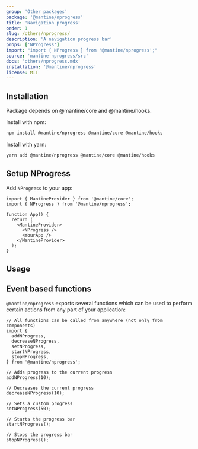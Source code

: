 ```yaml
---
group: 'Other packages'
package: '@mantine/nprogress'
title: 'Navigation progress'
order: 1
slug: /others/nprogress/
description: 'A navigation progress bar'
props: ['NProgress']
import: "import { NProgress } from '@mantine/nprogress';"
source: 'mantine-nprogress/src'
docs: 'others/nprogress.mdx'
installation: '@mantine/nprogress'
license: MIT
---
```



## Installation

Package depends on @mantine/core and @mantine/hooks.

Install with npm:

```sh
npm install @mantine/nprogress @mantine/core @mantine/hooks
```

Install with yarn:

```sh
yarn add @mantine/nprogress @mantine/core @mantine/hooks
```

## Setup NProgress

Add `NProgress` to your app:

```tsx
import { MantineProvider } from '@mantine/core';
import { NProgress } from '@mantine/nprogress';

function App() {
  return (
    <MantineProvider>
      <NProgress />
      <YourApp />
    </MantineProvider>
  );
}
```

## Usage

<Demo data={NProgressDemos.usage} />

## Event based functions

`@mantine/nprogress` exports several functions which can be used to perform certain actions
from any part of your application:

```tsx
// All functions can be called from anywhere (not only from components)
import {
  addNProgress,
  decreaseNProgress,
  setNProgress,
  startNProgress,
  stopNProgress,
} from '@mantine/nprogress';

// Adds progress to the current progress
addNProgress(10);

// Decreases the current progress
decreaseNProgress(10);

// Sets a custom progress
setNProgress(50);

// Starts the progress bar
startNProgress();

// Stops the progress bar
stopNProgress();
```
